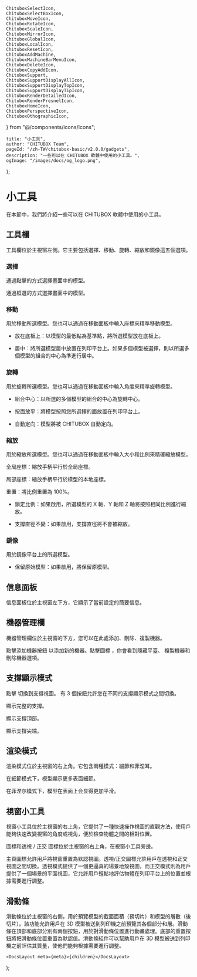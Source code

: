 	ChituboxSelectIcon,
	ChituboxSelectBoxIcon,
	ChituboxMoveIcon,
	ChituboxRotateIcon,
	ChituboxScaleIcon,
	ChituboxMirrorIcon,
	ChituboxGlobalIcon,
	ChituboxLocalIcon,
	ChituboxResetIcon,
	ChituboxAddMachine,
	ChituboxMachineBarMenuIcon,
	ChituboxDeleteIcon,
	ChituboxCopyAddIcon,
	ChituboxSupport,
	ChituboxSupportDisplayAllIcon,
	ChituboxSupportDisplayTopIcon,
	ChituboxSupportDisplayTipIcon,
	ChituboxRenderDetailedIcon,
	ChituboxRenderFresnelIcon,
	ChituboxHomeIcon,
	ChituboxPerspectiveIcon,
	ChituboxOthographicIcon,
} from "@/components/icons/Icons";

	title: "小工具",
	author: "CHITUBOX Team",
	pageId: "/zh-TW/chitubox-basic/v2.0.0/gadgets",
	description: "一些可以在 CHITUBOX 軟體中使用的小工具。",
	ogImage: "/images/docs/og_logo.png",
};

# 小工具

在本節中，我們將介紹一些可以在 CHITUBOX 軟體中使用的小工具。

## 工具欄

工具欄位於主視窗左側。它主要包括選擇、移動、旋轉、縮放和鏡像這五個選項。

### 選擇

<ChituboxSelectIcon /> 通過點擊的方式選擇畫面中的模型。

<ChituboxSelectBoxIcon /> 通過框選的方式選擇畫面中的模型。

### 移動

<ChituboxMoveIcon /> 用於移動所選模型。您也可以通過在移動面板中輸入座標來精準移動模型。

<ImageContainer>
	<AntdImage
		src={
			"/images/docs/zh-TW/chitubox-basic/2.x.x/005-gadgets-move-panel.png"
		}
	/>
</ImageContainer>

-   放在底板上：以模型的最低點為基準點，將所選模型放在底板上。

-   居中：將所選模型居中放置在列印平台上。如果多個模型被選擇，則以所選多個模型的組合的中心為準進行居中。

### 旋轉

<ChituboxRotateIcon /> 用於旋轉所選模型。您也可以通過在移動面板中輸入角度來精準旋轉模型。

<ImageContainer>
	<AntdImage
		src={
			"/images/docs/zh-TW/chitubox-basic/2.x.x/005-gadgets-rotate-panel.png"
		}
	/>
</ImageContainer>

-   組合中心：以所選的多個模型的組合的中心為旋轉中心。

-   按面放平：將模型按照您所選擇的面放置在列印平台上。

-   自動定向：模型將被 CHITUBOX 自動定向。

### 縮放

<ChituboxScaleIcon /> 用於縮放所選模型。您也可以通過在移動面板中輸入大小和比例來精確縮放模型。

<ImageContainer>
	<AntdImage
		src={
			"/images/docs/zh-TW/chitubox-basic/2.x.x/005-gadgets-scale-panel.png"
		}
	/>
</ImageContainer>

<ChituboxGlobalIcon /> 全局座標：縮放手柄平行於全局座標。

<ChituboxLocalIcon /> 局部座標：縮放手柄平行於模型的本地座標。

<ChituboxResetIcon /> 重置：將比例重置為 100%。

-   鎖定比例：如果啟用，所選模型的 X 軸、Y 軸和 Z 軸將按照相同比例進行縮放。

-   支撐直徑不變：如果啟用，支撐直徑將不會被縮放。

### 鏡像

<ChituboxMirrorIcon /> 用於鏡像平台上的所選模型。

<ImageContainer>
	<AntdImage
		src={
			"/images/docs/zh-TW/chitubox-basic/2.x.x/005-gadgets-mirror-panel.png"
		}
	/>
</ImageContainer>

-   保留原始模型：如果啟用，將保留原模型。

## 信息面板

信息面板位於主視窗左下方，它顯示了當前設定的簡要信息。

## 機器管理欄

機器管理欄位於主視窗的下方，您可以在此處添加、刪除、複製機器。

點擊添加機器按鈕 <ChituboxAddMachine /> 以添加新的機器。點擊圖標 <ChituboxMachineBarMenuIcon />，你會看到隱藏平臺、<ChituboxCopyAddIcon /> 複製機器和 <ChituboxDeleteIcon /> 刪除機器選項。

## 支撐顯示模式

點擊 <ChituboxSupport /> 切換到支撐視圖。 有 3 個按鈕允許您在不同的支撐顯示模式之間切換。

<ChituboxSupportDisplayAllIcon /> 顯示完整的支撐。

<ImageContainer>
	<AntdImage
		src={
			"/images/docs/en-US/chitubox-basic/2.x.x/005-gadgets-support-display-all.png"
		}
	/>
</ImageContainer>

<ChituboxSupportDisplayTopIcon /> 顯示支撐頂部。

<ImageContainer>
	<AntdImage
		src={
			"/images/docs/en-US/chitubox-basic/2.x.x/005-gadgets-support-display-top.png"
		}
	/>
</ImageContainer>

<ChituboxSupportDisplayTipIcon /> 顯示支撐尖端。

<ImageContainer>
	<AntdImage
		src={
			"/images/docs/en-US/chitubox-basic/2.x.x/005-gadgets-support-display-tip.png"
		}
	/>
</ImageContainer>

## 渲染模式

渲染模式位於主視窗的右上角。它包含兩種模式：細節和菲涅耳。

<ChituboxRenderDetailedIcon /> 在細節模式下，模型顯示更多表面細節。

<ImageContainer>
	<AntdImage
		src={"/images/docs/en-US/chitubox-basic/2.x.x/005-gadgets-details.png"}
	/>
</ImageContainer>

<ChituboxRenderFresnelIcon /> 在菲涅尔模式下，模型在表面上会显得更加平滑。

<ImageContainer>
	<AntdImage
		src={"/images/docs/en-US/chitubox-basic/2.x.x/005-gadgets-fresnel.png"}
	/>
</ImageContainer>

## 視窗小工具

視窗小工具位於主視窗的右上角，它提供了一種快速操作視圖的直觀方法，使用戶能夠快速改變視窗的角度或視角，便於檢查物體之間的相對位置。

<ImageContainer>
	<AntdImage
		src={
			"/images/docs/en-US/chitubox-basic/2.x.x/005-gadget-viewport_gizmo.svg"
		}
		width={200}
	/>
</ImageContainer>

<ChituboxHomeIcon /> 圖標和透視 <ChituboxPerspectiveIcon /> /
正交 <ChituboxOthographicIcon /> 圖標位於主視窗的右上角，在視窗小工具旁邊。

主頁圖標允許用戶將視窗重置為默認視圖。透視/正交圖標允許用戶在透視和正交視圖之間切換。透視模式提供了一個更逼真的場景地殼視圖，而正交模式則為用戶提供了一個場景的平面視圖，它允許用戶輕鬆地評估物體在列印平台上的位置並根據需要進行調整。

## 滑動條

<ImageContainer>
	<AntdImage
		src={"/images/docs/en-US/chitubox-basic/2.x.x/005-gadget-slider.gif"}
	/>
</ImageContainer>

滑動條位於主視窗的右側，用於預覽模型的截面面積（預切片）和模型的層數（後切片）。該功能允許用戶在 3D 模型被送到列印機之前預覽其各個部分和層。滑動條在頂部和底部分別有兩個按鈕，用於對滑動條位置進行動畫處理。底部的重置按鈕將把滑動條位置重置為默認值。滑動條組件可以幫助用戶在 3D 模型被送到列印機之前評估其質量，使他們能夠根據需要進行調整。

	<DocsLayout meta={meta}>{children}</DocsLayout>
);
